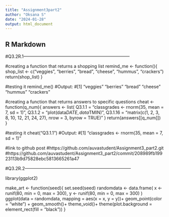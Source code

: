 ```yaml
---
title: "Assignment3part2"
author: "Oksana S"
date: "2024-01-28"
output: html_document
---
```

## R Markdown

#Q3.2R.1------------------------------------------------------------------------

#creating a function that returns a shopping list
remind_me <- function(){
  shop_list <- c("veggies", "berries", "bread", "cheese", "hummus", "crackers")
  return(shop_list)
}

#testing it
remind_me()
#Output:
#[1] "veggies"  "berries"  "bread"    "cheese"   "hummus"   "crackers"

#creating a function that returns answers to specific questions
cheat <- function(q_num){
 answers <- list(
   Q3.1.1 = "classgrades <- rnorm(35, mean = 7, sd = 1)",
   Q3.1.2 = "plot(data$DATE, data$TMIN)",
   Q3.1.16 = "matrix(c(1, 2, 3, 8, 10, 12, 21, 24, 27), nrow = 3, byrow = TRUE)"
 )
return(answers[[q_num]])  
}

#testing it
cheat("Q3.1.1")
#Output:
#[1] "classgrades <- rnorm(35, mean = 7, sd = 1)"

#link to github post
#https://github.com/auvastudent/Assignment3_part2.git
#https://github.com/auvastudent/Assignment3_part2/commit/208989fb19923113b9d75828ebc5813665261a47

#Q3.2R.2------------------------------------------------------------------------

library(ggplot2)

make_art <- function(seed){
  set.seed(seed)
  randomdata <- data.frame(
    x <- runif(80, min = 0, max = 300),
    y <- runif(80, min = 0, max = 300)
  )
  ggplot(data = randomdata, mapping = aes(x = x, y = y))+
    geom_point(color = "white") + 
    geom_smooth()+
    theme_void()+
    theme(plot.background = element_rect(fill = "black")) 
}









